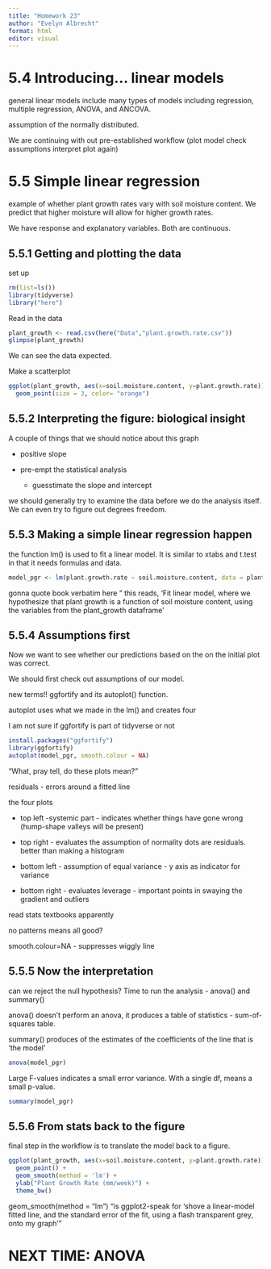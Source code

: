 ```yaml
---
title: "Homework 23"
author: "Evelyn Albrecht"
format: html
editor: visual
---
```


# 5.4 Introducing... linear models

general linear models include many types of models including regression, multiple regression, ANOVA, and ANCOVA.

assumption of the normally distributed.

We are continuing with out pre-established workflow (plot model check assumptions interpret plot again)

# 5.5 Simple linear regression

example of whether plant growth rates vary with soil moisture content. We predict that higher moisture will allow for higher growth rates.

We have response and explanatory variables. Both are continuous.

## 5.5.1 Getting and plotting the data

set up

```r
rm(list=ls())
library(tidyverse)
library("here")
```

Read in the data

```r
plant_growth <- read.csv(here("Data","plant.growth.rate.csv"))
glimpse(plant_growth)
```

We can see the data expected.

Make a scatterplot

```r
ggplot(plant_growth, aes(x=soil.moisture.content, y=plant.growth.rate))+ 
  geom_point(size = 3, color= "orange")
```

## 5.5.2 Interpreting the figure: biological insight 

A couple of things that we should notice about this graph

-   positive slope

-   pre-empt the statistical analysis

    -   guesstimate the slope and intercept

we should generally try to examine the data before we do the analysis itself. We can even try to figure out degrees freedom.

## 5.5.3 Making a simple linear regression happen 

the function lm() is used to fit a linear model. It is similar to xtabs and t.test in that it needs formulas and data.

```r
model_pgr <- lm(plant.growth.rate ~ soil.moisture.content, data = plant_growth)
```

gonna quote book verbatim here " this reads, 'Fit linear model, where we hypothesize that plant growth is a function of soil moisture content, using the variables from the plant_growth dataframe'

## 5.5.4 Assumptions first 

Now we want to see whether our predictions based on the on the initial plot was correct.

We should first check out assumptions of our model.

new terms!! ggfortify and its autoplot() function.

autoplot uses what we made in the lm() and creates four

I am not sure if ggfortify is part of tidyverse or not

```r
install.packages("ggfortify")
library(ggfortify)
autoplot(model_pgr, smooth.colour = NA)
```

"What, pray tell, do these plots mean?"

residuals - errors around a fitted line

the four plots

-    top left -systemic part - indicates whether things have gone wrong (hump-shape valleys will be present)

-    top right - evaluates the assumption of normality dots are residuals. better than making a histogram

-    bottom left - assumption of equal variance - y axis as indicator for variance

-   bottom right - evaluates leverage  - important points in swaying the gradient and outliers

read stats textbooks apparently

no patterns means all good?

smooth.colour=NA - suppresses wiggly line

## 5.5.5 Now the interpretation 

can we reject the null hypothesis? Time to run the analysis - anova() and summary()

anova() doesn't perform an anova, it produces a table of statistics - sum-of-squares table.

summary() produces of the estimates of the coefficients of the line that is 'the model'

```r
anova(model_pgr)
```

Large F-values indicates a small error variance. With a single df, means a small p-value.

```r
summary(model_pgr)
```

## 5.5.6 From stats back to the figure 

final step in the workflow is to translate the model back to a figure.

```r
ggplot(plant_growth, aes(x=soil.moisture.content, y=plant.growth.rate)) +
  geom_point() +
  geom_smooth(method = 'lm') + 
  ylab("Plant Growth Rate (mm/week)") + 
  theme_bw()
```

geom_smooth(method = "lm") "is ggplot2-speak for 'shove a linear-model fitted line, and the standard error of the fit, using a flash transparent grey, onto my graph'"

# NEXT TIME: ANOVA
